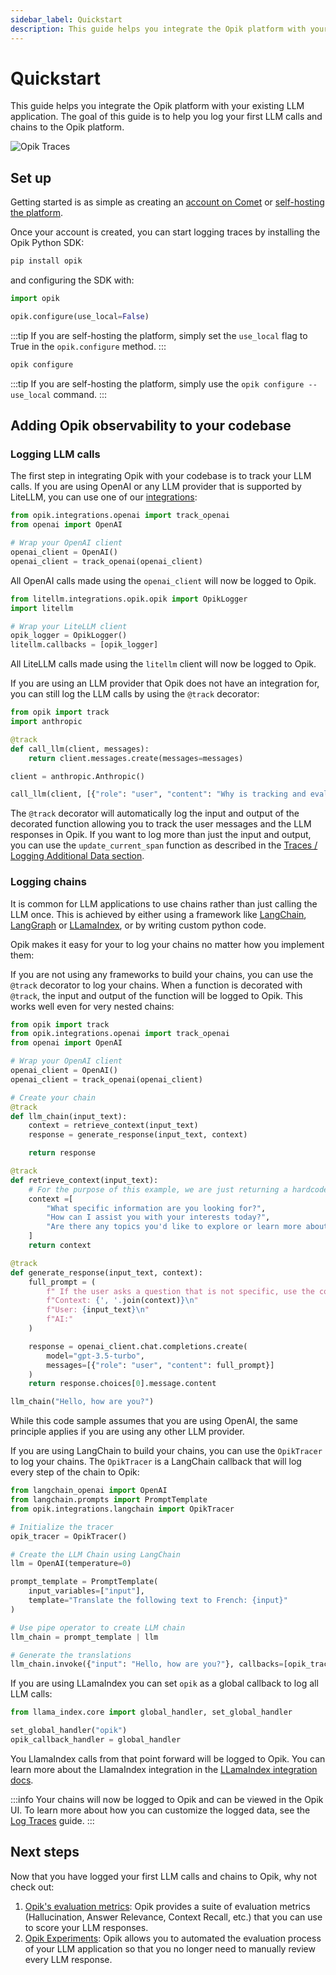 ```yaml
---
sidebar_label: Quickstart
description: This guide helps you integrate the Opik platform with your existing LLM application
---
```



# Quickstart

This guide helps you integrate the Opik platform with your existing LLM application. The goal of this guide is to help you log your first LLM calls and chains to the Opik platform.

![Opik Traces](/img/home/traces_page_for_quickstart.png)

## Set up

Getting started is as simple as creating an [account on Comet](https://www.comet.com/signup?from=llm) or [self-hosting the platform](/self-host/overview.md).

Once your account is created, you can start logging traces by installing the Opik Python SDK:

```bash
pip install opik
```

and configuring the SDK with:

<Tabs>
    <TabItem value="Python" title="Python">

```python
import opik

opik.configure(use_local=False)
```

:::tip
If you are self-hosting the platform, simply set the `use_local` flag to True in the `opik.configure` method.
:::

</TabItem>
<TabItem value="Command Line" title="cli">

```bash
opik configure
```

:::tip
If you are self-hosting the platform, simply use the `opik configure --use_local` command.
:::

</TabItem>

</Tabs>

## Adding Opik observability to your codebase

### Logging LLM calls

The first step in integrating Opik with your codebase is to track your LLM calls. If you are using OpenAI or any LLM provider that is supported by LiteLLM, you
can use one of our [integrations](/tracing/integrations/overview.md):

<Tabs>
    <TabItem value="OpenAI" title="OpenAI">

```python
from opik.integrations.openai import track_openai
from openai import OpenAI

# Wrap your OpenAI client
openai_client = OpenAI()
openai_client = track_openai(openai_client)
```

All OpenAI calls made using the `openai_client` will now be logged to Opik.

</TabItem>
<TabItem value="LiteLLM" title="LiteLLM">

```python pytest_codeblocks_skip="true"
from litellm.integrations.opik.opik import OpikLogger
import litellm

# Wrap your LiteLLM client
opik_logger = OpikLogger()
litellm.callbacks = [opik_logger]
```

All LiteLLM calls made using the `litellm` client will now be logged to Opik.

</TabItem>

<TabItem value="Any other provider" title="Any other provider">

If you are using an LLM provider that Opik does not have an integration for, you can still log the LLM calls by using the `@track` decorator:

```python pytest_codeblocks_skip="true"
from opik import track
import anthropic

@track
def call_llm(client, messages):
    return client.messages.create(messages=messages)

client = anthropic.Anthropic()

call_llm(client, [{"role": "user", "content": "Why is tracking and evaluation of LLMs important?"}])
```

The `@track` decorator will automatically log the input and output of the decorated function allowing you to track the user
messages and the LLM responses in Opik. If you want to log more than just the input and output, you can use the `update_current_span` function
as described in the [Traces / Logging Additional Data section](/tracing/log_traces.mdx#logging-additional-data).

</TabItem>

</Tabs>

### Logging chains

It is common for LLM applications to use chains rather than just calling the LLM once. This is achieved by either using a framework
like [LangChain](/tracing/integrations/langchain.md), [LangGraph](/tracing/integrations/langgraph.md) or [LLamaIndex](/tracing/integrations/llama_index.md),
or by writing custom python code.

Opik makes it easy for your to log your chains no matter how you implement them:

<Tabs>
    <TabItem value="Custom Python Code" title="Custom Python Code">

If you are not using any frameworks to build your chains, you can use the `@track` decorator to log your chains. When a
function is decorated with `@track`, the input and output of the function will be logged to Opik. This works well even for very
nested chains:

```python
from opik import track
from opik.integrations.openai import track_openai
from openai import OpenAI

# Wrap your OpenAI client
openai_client = OpenAI()
openai_client = track_openai(openai_client)

# Create your chain
@track
def llm_chain(input_text):
    context = retrieve_context(input_text)
    response = generate_response(input_text, context)

    return response

@track
def retrieve_context(input_text):
    # For the purpose of this example, we are just returning a hardcoded list of strings
    context =[
        "What specific information are you looking for?",
        "How can I assist you with your interests today?",
        "Are there any topics you'd like to explore or learn more about?",
    ]
    return context

@track
def generate_response(input_text, context):
    full_prompt = (
        f" If the user asks a question that is not specific, use the context to provide a relevant response.\n"
        f"Context: {', '.join(context)}\n"
        f"User: {input_text}\n"
        f"AI:"
    )

    response = openai_client.chat.completions.create(
        model="gpt-3.5-turbo",
        messages=[{"role": "user", "content": full_prompt}]
    )
    return response.choices[0].message.content

llm_chain("Hello, how are you?")
```

While this code sample assumes that you are using OpenAI, the same principle applies if you are using any other LLM provider.

</TabItem>
<TabItem value="LangChain" title="LangChain">

If you are using LangChain to build your chains, you can use the `OpikTracer` to log your chains. The `OpikTracer` is a LangChain callback that will
log every step of the chain to Opik:

```python pytest_codeblocks_skip="true"
from langchain_openai import OpenAI
from langchain.prompts import PromptTemplate
from opik.integrations.langchain import OpikTracer

# Initialize the tracer
opik_tracer = OpikTracer()

# Create the LLM Chain using LangChain
llm = OpenAI(temperature=0)

prompt_template = PromptTemplate(
    input_variables=["input"],
    template="Translate the following text to French: {input}"
)

# Use pipe operator to create LLM chain
llm_chain = prompt_template | llm

# Generate the translations
llm_chain.invoke({"input": "Hello, how are you?"}, callbacks=[opik_tracer])
```

</TabItem>

<TabItem value="LLamaIndex" title="LLamaIndex">

If you are using LLamaIndex you can set `opik` as a global callback to log all LLM calls:

```python pytest_codeblocks_skip="true"
from llama_index.core import global_handler, set_global_handler

set_global_handler("opik")
opik_callback_handler = global_handler
```

You LlamaIndex calls from that point forward will be logged to Opik. You can learn more about the LlamaIndex integration in the [LLamaIndex integration docs](/tracing/integrations/llama_index.md).

</TabItem>

</Tabs>

:::info
Your chains will now be logged to Opik and can be viewed in the Opik UI. To learn more about how you can customize the logged data, see the [Log Traces](/tracing/log_traces.mdx) guide.
:::

## Next steps

Now that you have logged your first LLM calls and chains to Opik, why not check out:

1. [Opik's evaluation metrics](/evaluation/metrics/overview.md): Opik provides a suite of evaluation metrics (Hallucination, Answer Relevance, Context Recall, etc.) that you can use to score your LLM responses.
2. [Opik Experiments](/evaluation/concepts.md): Opik allows you to automated the evaluation process of your LLM application so that you no longer need to manually review every LLM response.

